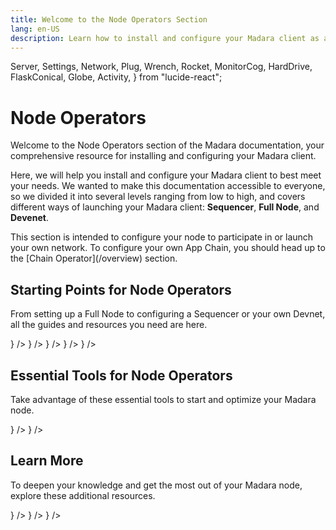 ```yaml
---
title: Welcome to the Node Operators Section
lang: en-US
description: Learn how to install and configure your Madara client as a node operator.
---
```


  Server,
  Settings,
  Network,
  Plug,
  Wrench,
  Rocket,
  MonitorCog,
  HardDrive,
  FlaskConical,
  Globe,
  Activity,
} from "lucide-react";

# Node Operators

Welcome to the Node Operators section of the Madara documentation, your comprehensive resource for installing and configuring your Madara client.

Here, we will help you install and configure your Madara client to best meet your needs. We wanted to make this documentation accessible to everyone, so we divided it into several levels ranging from low to high, and covers different ways of launching your Madara client: **Sequencer**, **Full Node**, and **Devenet**.

<Callout type="info" emoji="ℹ️">
  This section is intended to configure your node to participate in or launch
  your own network. To configure your own App Chain, you should head up to the
  [Chain Operator](/overview) section.
</Callout>

## Starting Points for Node Operators

From setting up a Full Node to configuring a Sequencer or your own Devnet, all the guides and resources you need are here.

<Cards>
  <Card
    title="System requirements"
    href="/get-started/requirements"
    icon={<MonitorCog size={24} color="#ff000d" />}
  />
  <Card
    title="Installation Guides"
    href="/get-started/install"
    icon={<Plug size={24} color="#ff000d" />}
  />
  <Card
    title="Configuration"
    href="/fundamentals/configuration"
    icon={<Settings size={24} color="#ff000d" />}
  />
  <Card
    title="Interact with Madara"
    href="/interacting/methods"
    icon={<Globe size={24} color="#ff000d" />}
  />
  <Card
    title="Monitor"
    href="/monitoring/grafana"
    icon={<Activity size={24} color="#ff000d" />}
  />
</Cards>

## Essential Tools for Node Operators

Take advantage of these essential tools to start and optimize your Madara node.

<Cards>
  <Card
    title="Madara Repo"
    href="https://github.com/madara-alliance/madara"
    icon={<Wrench size={24} color="#ff000d" />}
  />
  <Card
    title="Bootstrapper"
    href="https://github.com/madara-alliance/madara-bootstrapper"
    icon={<Rocket size={24} color="#ff000d" />}
  />
</Cards>

## Learn More

To deepen your knowledge and get the most out of your Madara node, explore these additional resources.

<Cards>
  <Card
    title="Full node tutorials"
    href="#"
    icon={<Server size={24} color="#ff000d" />}
  />
  <Card
    title="Sequencer tutorials"
    href="#"
    icon={<HardDrive size={24} color="#ff000d" />}
  />
  <Card
    title="Devnet tutorials"
    href="#"
    icon={<FlaskConical size={24} color="#ff000d" />}
  />
</Cards>
